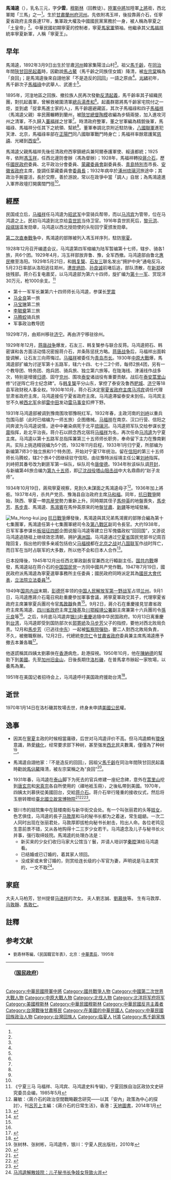 {{noteTA
|G1=PP
|1=zh-cn:孙中山;zh-hk:孫中山;zh-tw:孫文;
|2=zh-cn:蒋介石;zh-hk:蔣介石;zh-tw:蔣中正
}}
{{Infobox Officeholder
| name             = 馬鴻逵
| image            = Ma Hongkui.jpg
| office           = {{flagicon|ROC}} 第8任[[甘肅省_(中華民國)|甘肅省政府]]主席<br>（未到任）
| term_start       = 1949年8月3日
| term_end         = 1949年12月2日
| predecessor      = [[郭寄嶠|郭寄嶠]]
| successor        = [[王治岐|王治岐]]
| office1          = {{flagicon|ROC}} 第3任[[寧夏省行政首長列表|寧夏省政府主席]]
| term_start1      = 1931年6月13日
| term_end1        = 1949年9月23日
| predecessor1     = [[吉鴻昌|吉鴻昌]]
| successor1       = 末任
| birth_date       = {{birth date|1892|3|9}}
| place of birth   = {{QING|甘肅省}}[[蘭州府|蘭州府]][[臨夏縣|臨夏縣]]
| date of death    = {{death date and age|1970|1|14|1892|3|9}}
| place of death   = {{USA}}[[加利福尼亞州|加利福尼亞州]][[洛杉磯|洛杉磯]]
|allegiance = {{ROC}}
|branch = {{flagicon image|Flag of the Republic of China Army.svg}} [[中華民國陸軍|中華民國陸軍]]
| rank = [[File:Taiwan-army-OF-9a.svg|17px]][[二級上將#中華民國|二級上將]]
| educate = 
*蘭州陸軍軍校畢業<br><span style="color: blue;">(1910年)</span>
| past = 
*昭武軍營營長<br><span style="color: blue;">(1914年)</span>
*寧夏新軍統領<br><span style="color: blue;">(1915年-1920年)</span>
*綏遠第五混成旅旅長
*陸軍第7師師長<br><span style="color: blue;">(1924年)</span>
*第15路軍總指揮
*第11軍（兼任）軍長
*寧夏省政府主席<br><span style="color: blue;">(1933年)</span>
*第17集團軍總司令
*第8戰區副司令長官
*[[西北军政长官公署|西北军政长官公署]]副长官
*西北行辕副主任
*中國回教協會理事
*中國回教協會寧夏分會（兼任）理事長　
}}
'''馬鴻逵'''（{{bd|1892年|3月9日|1970年|1月14日|catIdx=M}}），乳名三元，字'''少雲'''，[[穆斯林|穆斯林]]（回教徒）{{NoteTag|其本人認為回族是[[中華民族|中華民族]]的一部分，拒絕承認自己的回族身份<ref>馬鴻逵奉回教，但不承認“回族”。據[[顧頡剛|顧頡剛]]《中華民族是一個》一文（寫於民國二十八年即1939年2月9日，發表於同月13日昆明《益世报·边疆周刊》第9期）：“可恨一般野心分子想把回教徒曲解爲回民族，以作他們獨樹一幟的張本。怪不得寧夏主席馬鸿逵先生駁斥他們道：“要是回教徒可以唤爲回民族，那么中国信佛教的人为什么不叫做印度民族，信基督教的人为什么不叫作犹太民族呢？”顧頡剛是馬鴻逵同時代人。此外尙有多種文獻證明馬鴻逵曾有此言。</ref>，但也認為回回與漢人有別。<ref>「三十七年秋，一日在[[蘭州|蘭州]][[張治中|張治中]]家中用餐，順詢當時甘省主席[[郭寄嶠|郭寄嶠]]氏：「補充援榆林之役傷亡八千人之新兵，何時撥出？」郭答：「漢人不替回回當兵。」我說：「那末，回回也不能替漢人當兵。」在座省議會議長張維及地方聞人[[水梓|水梓]]，急起勸解說：「大家不必爭執，這事由我們以地方人資格負責解决。」鴻逵一向主張泯除回漢界線，息爭為國，不意郭氏以肩負省政重任之封疆大吏，竟有挑撥回漢情感，製造亂源。」-马鸿逵： 〈给马步芳的一封公开信〉，《馬少雲回憶錄》</ref>[[中華民國|中華民國]]政府未將漢語穆斯林群體視為少數民族，而是稱之為'''內地回民'''，在法律上定義為「內地生活習慣特殊之國民」。[[中华人民共和国|中华人民共和国]]成立之後，政府將此群體認定為少數民族，稱為[[回族|回族]]，其本人亦被認為是回族人。<ref name=傳3>{{cite book |editors=[[王成斌|王成斌]]等 |title=《民國高級將領列傳(3)》 |location=[[北京|北京]] |publisher=解放軍出版社 |year=1998 |isbn=7506509180 }}</ref>{{rp|1}}<ref>馬鴻逵，《馬少雲回憶錄》，香港文藝書屋，1984年</ref>}}。[[國民革命軍|陸軍]][[中將|中將]]加陸軍[[上將|上將]]銜，西北軍閥「三馬」之一<ref name=傳3/>{{rp|1}}。生於[[甘肅|甘肅]][[蘭州府|蘭州府]][[河州|河州]]。先依附馮玉祥，後投靠蔣介石，任寧夏省政府主席長達17年，集軍政大權及中國國民黨黨務於一身，被人稱為寧夏之「土皇帝」<ref name=傳3/>{{rp|1}}。中華民國初期寧夏的控制者，寧夏[[馬家軍|馬家軍]]領袖。他繼承其父[[馬福祥|馬福祥]]統率寧夏新軍，人稱「寧夏王」。

==早年==
馬鴻逵，1892年3月9日出生於甘肅[[臨夏縣|河州]]韓家集陽洼山村<ref name=傳3/>{{rp|1}}。祖父[[馬千齡|馬千齡]]，在[[同治|同治]]年間[[同治陝甘回變|陝甘回民起義]]時，因勸說[[馬占鰲|馬占鰲]]（馬千齡之同族侄女婿）降清，被[[左宗棠|左宗棠]]稱為「良回」；是馬鴻逵後來自詡他家「不是造反的[[回回|回回]]」一語之原由<ref name=傳3/>{{rp|1}}。[[光緒|光緒]]初年，馬千齡次子[[馬福祿|馬福祿]]中武舉人、武進士<ref name=傳3/>{{rp|1}}。

1895年，河湟地區之回族、撤拉族人民再次發動[[第三次河湟事變|反清起義]]，馬千齡率其子組織民團，對抗起義軍，曾解救被圍清軍[[總兵|總兵]][[湯彥和|湯彥和]]<ref name=傳3/>{{rp|1}}。起義群眾將馬千齡家宅院付之一炬，並到處「捉拿馬進士家的人」，馬千齡趨避藏區，其次子馬福祿和四子[[馬福祥|馬福祥]]（馬鴻逵父親）率民團輾轉到蘭州，被[[陝甘總督|陝甘總督]][[陶模|陶模]]收編為步騎兩營，加入進攻河州之清軍，不久歸入[[董福祥|董福祥]]之甘軍<ref name=傳3/>{{rp|1}}。時清政府整軍，董之甘軍編為精銳後軍，馬福祿、馬福祥分任其下之統領、幫統<ref name=傳3/>{{rp|1-2}}。董軍奉調北京附近駐防後，[[八國聯軍|八國聯軍]]進犯天津、北京，馬福祿率部在[[正陽門|正陽門]]同八國聯軍戰鬥時身亡；馬福祥率餘眾護駕[[慈禧|慈禧]]、光緒到[[西安|西安]]<ref name=傳3/>{{rp|2}}。

馬鴻逵父親馬福祥先後任清政府西寧鎮總兵兼阿爾泰護軍使、綏遠都統；1925年，依附[[馮玉祥|馮玉祥]]，任西北邊防會辦（馮為督辦）；1928年，馬福祥轉投[[蔣介石|蔣介石]]，歷任[[國民政府|國民政府]]委員、北平政治分會委員、[[蒙藏委員會|蒙藏委員會]]副委員長、[[青島特別市|青島特別市]]市長、[[安徽省政府|安徽省政府]]主席，旋調任蒙藏委員會[[委員長|委員長]]；1932年病卒於[[涿州|涿州]][[琉璃河|琉璃河]]旅途中；其政治手腕靈活，長於交際，善於游說，常以在政爭中當「調人」自居；為馬鴻逵進入軍界政壇打開廣闊門徑<ref name=傳3/>{{rp|2}}。
==經歷==
民国成立后，[[马福祥|马福祥]]任马鸿逵为[[昭武军|昭武军]]中营骑兵帮带，而以[[马鸿宾|马鸿宾]]为管带，位在马鸿逵之上。民初马鸿逵到北京给[[袁世凯|袁世凯]]当侍卫官。1916年袁世凯死后，[[黎元洪|黎元洪]]、[[段祺瑞|段祺瑞]]滥发勋章，马鸿逵以西北授勋使的头衔回宁夏颁发勋章。

[[第二次直奉戰争|第二次直奉戰争]]中，馬鴻逵的部隊被列入馮玉祥序列，駐防[[寧夏|寧夏]]。<!--1925年冯玉祥在张家口就任[[西北边防督办|西北边防督办]]及[[甘肃军务督办|甘肃军务督办]]后，马鸿逵的第五混成旅扩编为陆军第七师，辖2旅及2个直属团、3个直属营，由[[五原|五原]]移驻[[磴口|磴口]]。时磴口尚未开发，马鸿逵几次请求[[宁夏镇守使|宁夏镇守使]][[马鸿宾|马鸿宾]]允许其率师入宁，马鸿宾均以[[甘肃督军|甘肃督军]][[陆洪涛|陆洪涛]]之命拒绝，陆并派兵一团来宁夏协防。马鸿宾与[[宁夏道|宁夏道尹]][[陆必淮|陆必淮]]向[[陸洪濤|陆洪涛]]请准给马鸿逵一次协饷10万元。后冯玉祥[[国民军|国民军]][[刘郁芬|刘郁芬]]部入甘，马鸿逵趁机尾随刘部进驻[[金积|金积]]、[[灵武|灵武]]一带富庶地区。1926年9月17日，冯玉祥[[五原誓师|五原誓师]]，以[[孙良诚|孙良诚]]为援陕总指挥，率[[孙连仲|孙连仲]]、[[吉鸿昌|吉鸿昌]]等4师6个混成旅援陕解西安之围。马鸿逵在国民军强大压力下，随冯入陕，在[[长武县|长武]]被任命为国民军联军第四路军总司令兼第七师师长，辖两个步兵旅和3个骑兵支队，参谋长[[罗震|罗震]]（保定九期步科）。1927年5月间随冯部出潼关参加[[北伐战争|北伐战争]]，尾随中路，经洛阳、郑州，部队驻营园。冯玉祥的国民军改为[[国民革命军|国民革命军]]第二集团军时，马鸿逵部改为第二集团军第二方面军第四军，辖步、骑兵各1师，共4个旅。受[[孙良诚|孙良诚]]指挥，与[[直鲁联军|直鲁联军]][[张宗昌|张宗昌]]、[[孙传芳|孙传芳]]部下[[褚玉璞|褚玉璞]]、[[潘鸿钧|潘鸿钧]]、[[刘志陆|刘志陆]]战于豫东的[[兰封|兰封]]、[[归德|归德]]一带，围攻[[曹县|曹县]]达3个月之久。1928年4月[[二期北伐|二期北伐]]。马鸿逵部为第二集团军右翼，与[[中央军|中央军]]第一集团军左翼的[[夏斗寅|夏斗寅]]部衔接，进攻[[定陶|定陶]]、[[巨野|巨野]]、[[嘉祥|嘉祥]]、[[济宁|济宁]]的[[孫傳芳|孙传芳]]部[[李宝章|李宝章]]、[[马宝珩|马宝珩]]、[[郑俊彦|郑俊彦]]等部进攻。经[[汶上|汶上]]、[[平阴|平阴]]、凤凰山迫近济南。[[济南惨案|济南惨案]]后，奉命由[[齐河|齐河]]渡河，至[[故城县|故城]]、[[交河|交河]]一带。张宗昌以步骑3师之众，围攻马鸿逵部驻交河的[[王廷儒|王廷儒]]团。进至[[大城县|大城]]、[[马厂|马厂]]、[[胜芳镇|胜芳]]一带。二期北伐结束，马鸿逵部由河北[[衡水|衡水]]移至鲁西、鲁北，担任剿匪。-->

1928年12月召开编遣会议，马鸿逵第四军缩编为陆军暂编第十七师，辖步、骑各1旅，共6个团。1929年4月，冯玉祥部放弃鲁、豫，全军西撤。马鸿逵部由鲁北[[惠民县|惠民]]撤至洛阳。1929年5月21日，和[[韩复榘|韩复榘]]、[[石友三|石友三]]联名发出“拥护中央”通电反冯，5月23日率部从洛阳逃往郑州，遭[[庞炳勋|庞炳勋]]、[[孙良诚|孙良诚]]前堵后追，部队溃散，在[[新郑|新郑]]收拢残部。蒋介石复电嘉奖，以马鸿逵部为第六十四师，旋扩编为[[国民革命军第十一军|第十一军]]、赏现洋30万元，枪1000余支。<ref>《宁夏三马  马福祥、马鸿宾、马鸿逵史料专辑》，宁夏回族自治区政协文史研究委员会编，1985年5月</ref>
* 第十一军军长兼第六十四师师长马鸿逵，参谋长[[罗震|罗震]]
* [[马全良|马全良]]第一旅
* [[马宝琳|马宝琳]]第二旅
* [[李毓奠|李毓奠]]第三旅
* [[马腾蛟|马腾蛟]]骑兵旅
* 军事政治教导团
1929年7月，由郑州移驻[[济宁|济宁]]。再由济宁移驻徐州。

1929年年12月，[[蒋唐战争|蒋唐战争]]爆发，石友三、韩复榘参与联合反蒋。马鸿逵把石、韩密谋和各方面活动情况密报蒋介石，并条陈惩抚方略。[[蒋唐战争|蒋唐战争]]后，马福祥出面斡旋调解，让石友三向蒋悔过。[[马福祥|马福祥]]被委任为[[青岛市长|青岛市长]]。1930年[[中原大戰|中原大戰]]爆，馬鴻逵部扩编为讨逆军第十五路军，辖六十四、七十二2个师，每师2旅4团，另有一个教导团、特务团、炮兵团、骑兵旅、独立第六旅等。在陇海线、津浦线作战多次，特别是增援[[归德府|归德]]、固守[[兖州|兖州]]、围攻[[泰安|泰安]]诸战役有重要贡献。战后在[[泰安市|泰安]][[蒿里山|蒿里山]]修“讨逆阵亡将士纪念碑”。与[[韓復榘|韩复榘]]平分山东，掌控了泰安及鲁西[[肥城|肥城]]、[[济宁市|济宁]]等18县军政财税人事全权。1930年10月，蒋介石决定[[寧夏省行政首長列表|寧夏省政府主席]][[马鸿宾|马鸿宾]]调任代理甘肃省政府主席，马鸿逵接任宁夏省政府主席。马鸿逵滞留泰安未到任。马鸿宾主甘不久被[[西北军|西北军]]余部[[雷中田|雷中田]]发动[[雷马事变|雷马事变]]扣押下野。

1931年马鸿逵部被调到豫南围攻鄂豫皖红军。1932年春，主政河南的[[刘峙|刘峙]]以重兵包围马部（此时已缩编为一师五旅）企图缴械。[[马福祥|马福祥]]在南京、汉口行营、信阳之间奔波为马鸿逵说情，途中中暑染病死于北平[[琉璃河地区|琉璃河]]。马鸿逵把军队交给参谋长[[罗震|罗震]]指挥，赴北平治丧。蒋介石以顾念西北宿将[[马福祥|马福祥]]为名，再次任命[[马鸿逵|马鸿逵]]为宁夏主席。马鸿逵以第十五路军总指挥兼第三十五师师长职务，奉命留下主力在豫南剿共。实际上挑选精锐编为5个团，1932年11月启程，1933年1月归宁夏，所部编为新编第7师3个独立旅和1个特务团，开始对宁夏17年统治。留在[[信阳|信阳]]的第三十五师师长马腾蛟，辖2个旅4个团继续驻守信阳，由驻豫特派绥靖主任公署[[刘峙|刘峙]]指挥。刘峙把其番号改为剿匪军第一纵队，纵队司令[[唐俊德|唐俊德]]。1934年秋该纵队调[[开封|开封]]，与新编第46旅合编为[[国民革命军第95师|第九十五师]]，即[[辽沈战役|辽沈战役]][[塔山阻击战|塔山阻击战]]中大名鼎鼎的“赵子龙师”。

1934年10月19日，蔣飛寧夏視察，見到久未謀面之馬鴻逵母子<ref name="中心的探討">羅敏：〈蔣介石的政治空間戰略觀念研究——以其「安內」政策為中心的探討〉，刊[[呂芳上|呂芳上]]主編：《蔣介石的日常生活》，香港：[[天地圖書|天地圖書]]，2014年1月</ref>{{rp|365-366}}。1936年加上將銜。1937年4月，杀共产党员、豫海县自治政府主席[[马和福|马和福]]。同年，[[抗日戰爭|抗日戰爭]]開始，陝西、寧夏一帶[[中国共産党|共産党]]勢力重新上升。同時期其侄子[[馬仲英|馬仲英]]的地盤喪失，[[馬步芳|馬步芳]]、[[馬步青|馬步青]]、馬鴻逵、[[馬鴻賓|馬鴻賓]]在馬仲英原來的地盤[[甘肅|甘肅]]、[[新疆|新疆]]等地域發展。

[[File:Ma_Hong-kui.jpg|thumb]]
[[抗日戰爭|抗日戰爭]]爆發後，馬鴻逵與其兄弟馬鴻賓的部隊合編為第十七集團軍，馬鴻逵任第十七集團軍總司令及[[第八戰区|第八戰区]]副司令長官。大约1938年，日军军事参谋长[[板垣征四郎|板垣征四郎]]企图说服马鸿逵等建立日军傀儡政权“回回国”，又游说马鸿逵追随祖上继续效忠清朝，拥护[[满洲国|满洲国]]。马鸿逵通过[[寧夏省_(中華民國)|宁夏省]]国民党部书记周百隍回复，指出他的很多亲戚包括伯父[[马福禄|马福禄]]都在[[北京之战_(1900年)|北京之战]]对[[八国联军|八国联军]]作战时阵亡，而日军在当时占联军的大多数，所以他不会和日本人合作<ref>{{cite journal |last=LEI |first=Wan |date=February 2010 |title=The Chinese Islamic "Goodwill Mission to the Middle East" During the Anti-Japanese War |url=http://www.academia.edu/4427135/The_Chinese_Islamic_Goodwill_Mission_to_the_Middle_East_-_Japonyaya_Karsi_Savasta_Cinli_Muslumanlarin_Orta_Dogu_iyi_Niyet_Heyeti_-_Wan_LEI |journal=DÎVÂN DİSİPLİNLERARASI ÇALIŞMALAR DERGİSİ |volume=cilt 15 |issue=sayı 29 |pages=133-170 |doi= |accessdate=2014-06-19 |author= |archive-url=https://web.archive.org/web/20140318035752/http://www.academia.edu/4427135/The_Chinese_Islamic_Goodwill_Mission_to_the_Middle_East_-_Japonyaya_Karsi_Savasta_Cinli_Muslumanlarin_Orta_Dogu_iyi_Niyet_Heyeti_-_Wan_LEI |archive-date=2014-03-18 |dead-url=no }}</ref>。

日本投降後，1945年12月出任西北軍政副長官兼西北行轅副主任。[[国共内戰|国共内戰]]爆發，馬鴻逵站在蒋介石的[[中国国民党|中国国民党]]一方同中國共产党作戰。1947年7月19日，國民政府派馬鴻逵為寧夏選舉事務所主任委員；國民政府同時派定其為[[國民大會代表|國民大會代表]]，[[立法院|立法院]][[立法委員|立法委員]]<ref name=民>{{cite book |editors=李新總主編，[[中國社會科學院|中國社會科學院]]近代史研究所[[中華民國史|中華民國史]]研究室編，韓信夫、姜克夫主編 |title=《中華民國史大事記》 |location=[[北京|北京]] |publisher=[[中華書局|中華書局]] |year=2011 }}</ref>{{rp|8385-8386}}。

1949年[[国共内战|国共内战]]末期，[[彭德怀|彭德怀]]率领的[[中国人民解放军第一野战军|中国人民解放军第一野战军]]占领[[兰州|兰州]]。9月1日，马鸿逵應蔣介石電召飛赴重慶參加軍事會議，將寧夏軍政交其子，代理寧夏省政府主席兼寧夏兵團司令官[[馬敦靜|馬敦靜]]負責<ref name=民/>{{rp|9001}}。9月2日，蔣介石在重慶接見甘肅省政府主席馬鴻逵、[[四川省政府|四川省政府]]主席[[王陵基|王陵基]]及[[川鄂綏靖公署|川鄂綏靖公署]]副主席兼第十六兵團司令[[孫元良|孫元良]]等<ref name="民" />{{rp|9002}}。之后，9月底马鸿逵弃[[银川|银川]]赴[[重慶|重慶]]追隨中华民国政府。10月13日离重慶到[[台湾|台湾]]，马鸿逵即受到国防部次长[[郭寄峤|郭寄峤]]及[[马步芳|马步芳]]父子的指控，要他对西北败局负责。12月和[[馬步芳|馬步芳]]（已逃往[[中东|中东]]）一起被[[監察院|監察院]][[彈劾|彈劾]]，要二人對西北敗局負責，不久，被撤職察辦。12月2日，代總統[[李宗仁|李宗仁]]令[[甘肅省政府|甘肅省政府]]委員兼主席馬鴻逵應予撤去本兼各職<ref>{{cite news |title=《總統府公報》第貳肆伍號 |editors=總統府第五局 |date=1949-12-31 }}</ref>。

他遂謊稱其四姨太劉慕俠在[[香港|香港]]病危，赴港探視。1950年10月，他在[[陳納德|陳納德]]的幫助下到[[美國|美國]]。先至[[加州|加州]][[旧金山|旧金山]]，日後長期住[[洛杉磯|洛杉磯]]，在普馬拿市辦起一家牧場，以養馬為業。

1951年在美国记者招待会上，马鸿逵呼吁美国政府援助台湾<ref>{{Cite web |url=http://junshi.xilu.com/2010/0406/news_56_76814_5.html |title=马鸿逵_军需处_西陆网 |access-date=2012-07-29 |archive-url=https://web.archive.org/web/20150508003724/http://junshi.xilu.com/2010/0406/news_56_76814_5.html |archive-date=2015-05-08 |dead-url=no }}</ref>。

==逝世==
1970年1月14日在洛杉磯其牧場去世，终身未申請[[美國公民|美國公民]]權。

==逸事==
*因其在[[寧夏|寧夏]]主政的时候相當庸碌，后世对马鸿逵评价不高。但马鸿逵頗有[[環保|環保]]意識，熱愛[[綠化|綠化]]，经常要求部下种树，甚至强发[[中国西北地区|西北]]民夫數萬，僅僅為了种树<ref>张树林、张树彬，马鸿逵传，银川：宁夏人民出版社，2010年</ref>。

*馬鴻逵自詡他家：『不是造反的回回』，因祖父[[馬千齡|馬千齡]]在同治年間陝甘回民起義時勸說[[馬佔鰲|馬佔鰲]]降清，被左宗棠稱之為“良回”<ref>{{Cite web |url=http://u.china.com/tansuo/xlbg/index.php?_a=news_list&newsid=92&ts_id=28&ts_cat_id=19 |title=馬鴻逵其人 |access-date=2016-05-18 |archive-date=2011-11-14 |archive-url=https://web.archive.org/web/20111114142709/http://u.china.com/tansuo/xlbg/index.php?_a=news_list&newsid=92&ts_id=28&ts_cat_id=19 |dead-url=yes }}</ref>。

*1931年春，马鸿逵在[[泰山|泰山]]脚下为死去的官兵修建一座纪念碑，意外在[[蒿里山|蒿里山]]挖到[[唐玄宗|唐玄宗]]和[[宋真宗|宋真宗]]各自所使用的〈禪地衹玉冊〉，之後私帶到美國。1970年，四姨太刘慕侠從美國回台，交給[[蒋介石|蒋介石]]。蒋介石举行隆重的接收仪式，然后将玉册转赠给[[臺北|臺北]][[國立故宮博物院|國立故宮博物院]]<ref>{{Cite news | url=http://laoxiang.iqilu.com/fengqing/2011/0418/453157.shtml | title=马鸿逵与千年秘籍泰山唐宋玉册 | publisher=齐鲁晚报 | date=2011-04-18 | access-date=2012-07-29 | archive-url=https://web.archive.org/web/20150621233727/http://laoxiang.iqilu.com/fengqing/2011/0418/453157.shtml | archive-date=2015-06-21 | dead-url=yes }}</ref><ref>{{Cite news | url=http://news.tvbs.com.tw/old-news.html?nid=122959 | title=「這是送給蔣介石」　終於見到本尊 | date=2009-03-03 | publisher=TVBS | access-date=2015-06-21 | archive-url=https://web.archive.org/web/20150622014918/http://news.tvbs.com.tw/old-news.html?nid=122959 | archive-date=2015-06-22 | dead-url=no }}</ref><ref>{{cite web|url=https://antiquities.npm.gov.tw/Utensils_Page.aspx?ItemId=671590|title=數位典藏知識庫整合型檢索>器物類>玉石器>唐 玄宗 開元十三年 禪地祇玉冊|access-date=2020-07-18|archive-date=2020-07-18|archive-url=https://web.archive.org/web/20200718054326/https://antiquities.npm.gov.tw/Utensils_Page.aspx?ItemId=671590|dead-url=no}}</ref>。

*银川市的妓院集中在鼓楼南街与新华街交会处。有一个叫张丽君的头等[[妓女|妓女]]，色艺俱佳，马鸿逵的長子[[马敦厚|马敦厚]]和马的秘书长都为之着迷，常生龃龉。一次二人同时出现在张丽君处，马敦厚即拔枪向秘书长射击，险出人命。各位老鸨见生意前景不错，又从各地购得十二三岁少女若干。马鸿逵念及儿子与秘书长火并事，强行取缔妓院。馬鴻逵的处理办法是：
**新买来的少女们收归马家大公馆当丫鬟，并请人培训学[[秦腔|秦腔]]演给马鸿逵看。
**已结婚或已订婚的，着其家人领回。
**没成家或未曾订婚的，则赏给连长级的小军官为妻，声明说是马主席赏的，一文不取<ref>[http://history.cnr.cn/shouyetuijian2/201206/t20120613_509899050.shtml 马鸿逵解散妓院：儿子秘书长争妓女导致火并]</ref>。

==家庭==
大夫人马柏芳，甘州提督[[马进祥|马进祥]]的次女。
夫人劉志誠、[[劉慕俠|劉慕俠]]等。
生有马敦厚、[[马敦靜|马敦靜]]、[[馬敦仁|馬敦仁]]。

== 註釋 ==
{{NoteFoot}}

== 参考文献 ==
{{reflist}}
*<span style="font-size:90%;">劉寿林等編，《民国職官年表》，北京：[[中華書局|中華書局]]，1995年</span>

{| class="wikitable" style="margin:0 auto"
|- 
!　{{CHN1928}}（[[国民政府|国民政府]]）
{{先代次代|[[寧夏省|寧夏省]]政府主席|<small>1931年6月 - 1949年9月</small>|[[馬福壽|馬福壽]]|（廢止）}}
{{先代次代|[[甘肅省|甘肅省]]政府主席|<small>1949年8月- 1949年12月</small>|[[郭寄嶠|郭寄嶠]]|[[王治岐|王治岐]]}}
|}

{{宁夏行政长官|ROC}}
{{甘肅行政長官|ROC}}
{{末任中華民國大陸時期一級行政區行政首長}}

[[Category:中華民國陸軍中將|Category:中華民國陸軍中將]]
[[Category:國共戰爭人物|Category:國共戰爭人物]]
[[Category:中國第二次世界大戰人物|Category:中國第二次世界大戰人物]]
[[Category:中原大戰人物|Category:中原大戰人物]]
[[Category:北伐人物|Category:北伐人物]]
[[Category:北洋将军府将军|Category:北洋将军府将军]]
[[Category:美國穆斯林|Category:美國穆斯林]]
[[Category:中華民國穆斯林|Category:中華民國穆斯林]]
[[Category:中華民國反共主義者|Category:中華民國反共主義者]]
[[Category:台灣戰後甘肅移民|Category:台灣戰後甘肅移民]]
[[Category:在美國的中華民國人|Category:在美國的中華民國人]]
[[Category:中華民國回族政治人物|Category:中華民國回族政治人物]]
[[Category:台灣回族人|Category:台灣回族人]]
[[Category:临夏人|Category:临夏人]]
[[Category:馬姓|H鴻]]
[[Category:馬千齡家族|Category:馬千齡家族]]